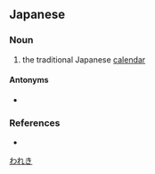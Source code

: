 ==Japanese==
{{ja-kanjitab|わ|れき|yomi=on}}

===Noun===
{{ja-noun|われき}}

# the traditional Japanese [[calendar]]

====Antonyms====
* {{ja-r|西暦|せいれき}}

===References===
* {{R:Kojien}}

[[Category:ja:Calendar terms|われき]]